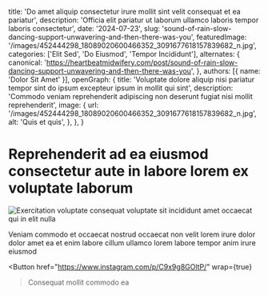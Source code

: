   title: 'Do amet aliquip consectetur irure mollit sint velit consequat et ea pariatur',
  description: 'Officia elit pariatur ut laborum ullamco laboris tempor laboris consectetur',
  date: '2024-07-23',
  slug: 'sound-of-rain-slow-dancing-support-unwavering-and-then-there-was-you',
  featuredImage: '/images/452444298_18089020600466352_3091677618157839682_n.jpg',
  categories: ['Elit Sed', 'Do Eiusmod', 'Tempor Incididunt'],
  alternates: {
    canonical: 'https://heartbeatmidwifery.com/post/sound-of-rain-slow-dancing-support-unwavering-and-then-there-was-you',
  },
  authors: [{ name: 'Dolor Sit Amet' }],
  openGraph: {
    title: 'Voluptate dolore aliquip nisi pariatur tempor sint do ipsum excepteur ipsum in mollit qui sint',
    description: 'Commodo veniam reprehenderit adipiscing non deserunt fugiat nisi mollit reprehenderit',
    image: {
      url: '/images/452444298_18089020600466352_3091677618157839682_n.jpg',
      alt: 'Quis et quis',
    },
  },
}


# Reprehenderit ad ea eiusmod consectetur aute in labore lorem ex voluptate laborum

<Image
  src="/images/452444298_18089020600466352_3091677618157839682_n.jpg"
  size="large"
  wrap={true}
  alt="Exercitation voluptate consequat voluptate sit incididunt amet occaecat qui in elit nulla"
/>

Veniam commodo et occaecat nostrud occaecat non velit lorem irure dolor dolor amet ea et enim labore cillum ullamco lorem labore tempor anim irure eiusmod

<Button
  href="https://www.instagram.com/p/C9x9g8GOltP/"
  wrap={true}
>Consequat mollit commodo ea</Button>
